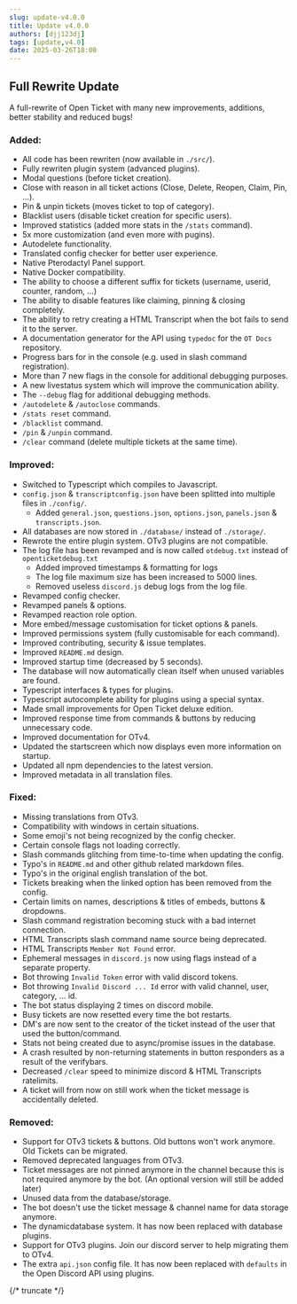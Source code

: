 ```yaml
---
slug: update-v4.0.0
title: Update v4.0.0
authors: [djj123dj]
tags: [update,v4.0]
date: 2025-03-26T18:00
---
```


## Full Rewrite Update
A full-rewrite of Open Ticket with many new improvements, additions, better stability and reduced bugs!

### <C color="green">Added:</C>
- All code has been rewriten (now available in `./src/`).
- Fully rewriten plugin system (advanced plugins).
- Modal questions (before ticket creation).
- Close with reason in all ticket actions (Close, Delete, Reopen, Claim, Pin, ...).
- Pin & unpin tickets (moves ticket to top of category).
- Blacklist users (disable ticket creation for specific users).
- Improved statistics (added more stats in the `/stats` command).
- 5x more customization (and even more with pugins).
- Autodelete functionality.
- Translated config checker for better user experience.
- Native Pterodactyl Panel support.
- Native Docker compatibility. 
- The ability to choose a different suffix for tickets (username, userid, counter, random, ...)
- The ability to disable features like claiming, pinning & closing completely.
- The ability to retry creating a HTML Transcript when the bot fails to send it to the server.
- A documentation generator for the API using `typedoc` for the `OT Docs` repository.
- Progress bars for in the console (e.g. used in slash command registration).
- More than 7 new flags in the console for additional debugging purposes.
- A new livestatus system which will improve the communication ability.
- The `--debug` flag for additional debugging methods.
- `/autodelete` & `/autoclose` commands.
- `/stats reset` command.
- `/blacklist` command.
- `/pin` & `/unpin` command.
- `/clear` command (delete multiple tickets at the same time).

### <C color="yellow">Improved:</C>
- Switched to Typescript which compiles to Javascript.
- `config.json` & `transcriptconfig.json` have been splitted into multiple files in `./config/`.
     - Added `general.json`,  `questions.json`,  `options.json`,  `panels.json` & `transcripts.json`.
- All databases are now stored in `./database/` instead of `./storage/`.
- Rewrote the entire plugin system. OTv3 plugins are not compatible.
- The log file has been revamped and is now called `otdebug.txt` instead of `openticketdebug.txt`
    - Added improved timestamps & formatting for logs
    - The log file maximum size has been increased to 5000 lines.
    - Removed useless `discord.js` debug logs from the log file.
- Revamped config checker.
- Revamped panels & options.
- Revamped reaction role option.
- More embed/message customisation for ticket options & panels.
- Improved permissions system (fully customisable for each command).
- Improved contributing, security & issue templates.
- Improved `README.md` design.
- Improved startup time (decreased by 5 seconds).
- The database will now automatically clean itself when unused variables are found.
- Typescript interfaces & types for plugins.
- Typescript autocomplete ability for plugins using a special syntax.
- Made small improvements for Open Ticket deluxe edition.
- Improved response time from commands & buttons by reducing unnecessary code.
- Improved documentation for OTv4.
- Updated the startscreen which now displays even more information on startup.
- Updated all npm dependencies to the latest version.
- Improved metadata in all translation files.

### <C color="orange">Fixed:</C>
- Missing translations from OTv3.
- Compatibility with windows in certain situations.
- Some emoji's not being recognized by the config checker.
- Certain console flags not loading correctly.
- Slash commands glitching from time-to-time when updating the config.
- Typo's in `README.md` and other github related markdown files.
- Typo's in the original english translation of the bot.
- Tickets breaking when the linked option has been removed from the config.
- Certain limits on names, descriptions & titles of embeds, buttons & dropdowns.
- Slash command registration becoming stuck with a bad internet connection.
- HTML Transcripts slash command name source being deprecated.
- HTML Transcripts `Member Not Found` error.
- Ephemeral messages in `discord.js` now using flags instead of a separate property.
- Bot throwing `Invalid Token` error with valid discord tokens.
- Bot throwing `Invalid Discord ... Id` error with valid channel, user, category, ... id.
- The bot status displaying 2 times on discord mobile.
- Busy tickets are now resetted every time the bot restarts.
- DM's are now sent to the creator of the ticket instead of the user that used the button/command.
- Stats not being created due to async/promise issues in the database.
- A crash resulted by non-returning statements in button responders as a result of the verifybars.
- Decreased `/clear` speed to minimize discord & HTML Transcripts ratelimits.
- A ticket will from now on still work when the ticket message is accidentally deleted.

### <C color="red">Removed:</C>
- Support for OTv3 tickets & buttons. Old buttons won't work anymore. Old Tickets can be migrated.
- Removed deprecated languages from OTv3.
- Ticket messages are not pinned anymore in the channel because this is not required anymore by the bot. (An optional version will still be added later)
- Unused data from the database/storage.
- The bot doesn't use the ticket message & channel name for data storage anymore.
- The dynamicdatabase system. It has now been replaced with database plugins.
- Support for OTv3 plugins. Join our discord server to help migrating them to OTv4.
- The extra `api.json` config file. It has now been replaced with `defaults` in the Open Discord API using plugins.

{/* truncate */}